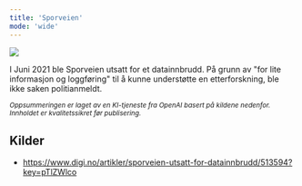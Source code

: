 ```yaml
---
title: 'Sporveien'
mode: 'wide'
---
```


<Frame>
<img src="/images/sporveien.png" noZoom/>
</Frame>

I Juni 2021 ble Sporveien utsatt for et datainnbrudd. På grunn av "for lite informasjon og loggføring" til å kunne understøtte en etterforskning, ble ikke saken politianmeldt.

<sup><i>Oppsummeringen er laget av en KI-tjeneste fra OpenAI basert på kildene nedenfor. Innholdet er kvalitetssikret før publisering.</i></sup>

## Kilder
- https://www.digi.no/artikler/sporveien-utsatt-for-datainnbrudd/513594?key=pTlZWlco
